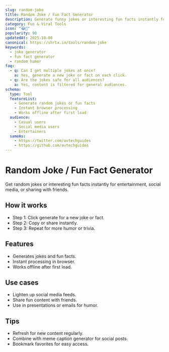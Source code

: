 ```yaml
---
slug: random-joke
title: Random Joke / Fun Fact Generator
description: Generate funny jokes or interesting fun facts instantly for entertainment or social sharing.
category: Fun & Viral Tools
icon: "😂🎉"
popularity: 90
updatedAt: 2025-10-08
canonical: https://shrtx.in/tools/random-joke
keywords:
  - joke generator
  - fun fact generator
  - random humor
faq:
  - q: Can I get multiple jokes at once?
    a: Yes, generate a new joke or fact on each click.
  - q: Are the jokes safe for all audiences?
    a: Yes, content is filtered for general audiences.
schema:
  type: Tool
  featureList:
    - Generate random jokes or fun facts
    - Instant browser processing
    - Works offline after first load
  audience:
    - Casual users
    - Social media users
    - Entertainers
  sameAs:
    - https://twitter.com/avtechguides
    - https://github.com/avtechguides
---
```



# Random Joke / Fun Fact Generator

Get random jokes or interesting fun facts instantly for entertainment, social media, or sharing with friends.

<RandomJoke client:only="react" />

## How it works

- Step 1: Click generate for a new joke or fact.
- Step 2: Copy or share instantly.
- Step 3: Repeat for more humor or trivia.

## Features

- Generates jokes and fun facts.
- Instant processing in browser.
- Works offline after first load.

## Use cases

- Lighten up social media feeds.
- Share fun content with friends.
- Use in presentations or emails for humor.

## Tips

- Refresh for new content regularly.
- Combine with meme caption generator for social posts.
- Bookmark favorites for easy access.
